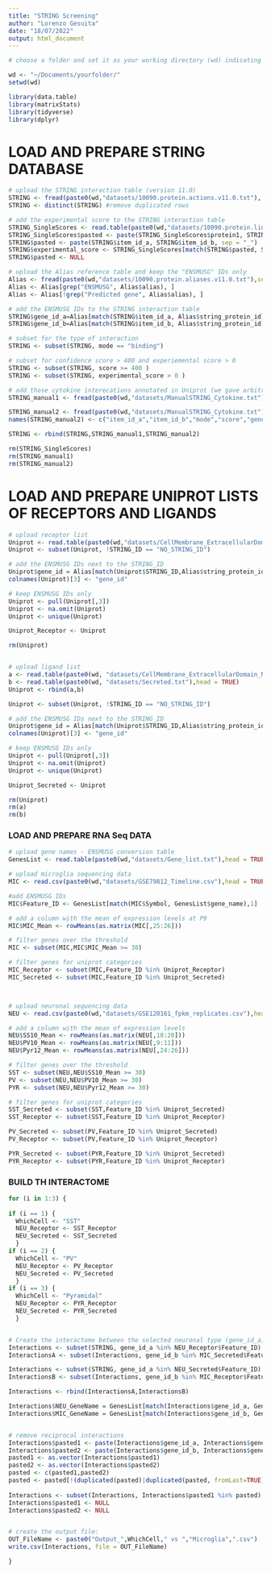 ```yaml
---
title: "STRING Screening"
author: "Lorenzo Gesuita"
date: "18/07/2022"
output: html_document
---
```


```r

# choose a folder and set it as your working directory (wd) indicating its path below; be sure to have a "/" at the end of the string.

wd <- "~/Documents/yourfolder/"
setwd(wd)

library(data.table)
library(matrixStats)
library(tidyverse)
library(dplyr)

```


# LOAD AND PREPARE STRING DATABASE
```r

# upload the STRING interaction table (version 11.0)
STRING <- fread(paste0(wd,"datasets/10090.protein.actions.v11.0.txt"), select = c("item_id_a","item_id_b","mode","score"))
STRING <- distinct(STRING) #remove duplicated rows

# add the experimental score to the STRING interaction table
STRING_SingleScores <- read.table(paste0(wd,"datasets/10090.protein.links.detailed.v11.0.txt"), header = TRUE)
STRING_SingleScores$pasted <- paste(STRING_SingleScores$protein1, STRING_SingleScores$protein2, sep = "_")
STRING$pasted <- paste(STRING$item_id_a, STRING$item_id_b, sep = "_")
STRING$experimental_score <- STRING_SingleScores[match(STRING$pasted, STRING_SingleScores$pasted),7]
STRING$pasted <- NULL

# upload the Alias reference table and keep the "ENSMUSG" IDs only
Alias <- fread(paste0(wd,"datasets/10090.protein.aliases.v11.0.txt"),select = c("string_protein_id","alias"))
Alias <- Alias[grep("ENSMUSG", Alias$alias), ]
Alias <- Alias[!grep("Predicted gene", Alias$alias), ]

# add the ENSMUSG IDs to the STRING interaction table
STRING$gene_id_a=Alias[match(STRING$item_id_a, Alias$string_protein_id),2]
STRING$gene_id_b=Alias[match(STRING$item_id_b, Alias$string_protein_id),2]

# subset for the type of interaction
STRING <- subset(STRING, mode == "binding")

# subset for confidence score > 400 and experiemental score > 0
STRING <- subset(STRING, score >= 400 )
STRING <- subset(STRING, experimental_score > 0 )

# add those cytokine interecations annotated in Uniprot (we gave arbitrary confidential score = 701 and experimental score = 10)
STRING_manual1 <- fread(paste0(wd,"datasets/ManualSTRING_Cytokine.txt"), select = c("item_id_a","item_id_b","mode","score","gene_id_a","gene_id_b","experimental_score"))

STRING_manual2 <- fread(paste0(wd,"datasets/ManualSTRING_Cytokine.txt"), select = c("item_id_b","item_id_a","mode","score","gene_id_b","gene_id_a","experimental_score"))
names(STRING_manual2) <- c("item_id_a","item_id_b","mode","score","gene_id_a","gene_id_b","experimental_score")

STRING <- rbind(STRING,STRING_manual1,STRING_manual2)

rm(STRING_SingleScores)
rm(STRING_manual1)
rm(STRING_manual2)

```


# LOAD AND PREPARE UNIPROT LISTS OF RECEPTORS AND LIGANDS
```r

# upload receptor list
Uniprot <- read.table(paste0(wd,"datasets/CellMembrane_ExtracellularDomain_Receptor.txt"),head = TRUE)
Uniprot <- subset(Uniprot, !STRING_ID == "NO_STRING_ID")

# add the ENSMUSG IDs next to the STRING_ID
Uniprot$gene_id = Alias[match(Uniprot$STRING_ID,Alias$string_protein_id),2]
colnames(Uniprot)[3] <- "gene_id"

# keep ENSMUSG IDs only
Uniprot <- pull(Uniprot[,3])
Uniprot <- na.omit(Uniprot)
Uniprot <- unique(Uniprot)

Uniprot_Receptor <- Uniprot

rm(Uniprot)


# upload ligand list
a <- read.table(paste0(wd, "datasets/CellMembrane_ExtracellularDomain_NotReceptor.txt"),head = TRUE) 
b <- read.table(paste0(wd, "datasets/Secreted.txt"),head = TRUE)
Uniprot <- rbind(a,b)

Uniprot <- subset(Uniprot, !STRING_ID == "NO_STRING_ID")

# add the ENSMUSG IDs next to the STRING_ID
Uniprot$gene_id = Alias[match(Uniprot$STRING_ID,Alias$string_protein_id),2]
colnames(Uniprot)[3] <- "gene_id"

# keep ENSMUSG IDs only
Uniprot <- pull(Uniprot[,3])
Uniprot <- na.omit(Uniprot)
Uniprot <- unique(Uniprot)

Uniprot_Secreted <- Uniprot

rm(Uniprot)
rm(a)
rm(b)

```


### LOAD AND PREPARE RNA Seq DATA
```r
# upload gene names - ENSMUSG conversion table
GenesList <- read.table(paste0(wd,"datasets/Gene_list.txt"),head = TRUE)

# upload microglia sequencing data
MIC <- read.csv(paste0(wd,"datasets/GSE79812_Timeline.csv"),head = TRUE)

#add ENSMUSG IDs
MIC$Feature_ID <- GenesList[match(MIC$Symbol, GenesList$gene_name),1]

# add a column with the mean of expression levels at P9
MIC$MIC_Mean <- rowMeans(as.matrix(MIC[,25:26])) 

# filter genes over the threshold
MIC <- subset(MIC,MIC$MIC_Mean >= 30)

# filter genes for uniprot categories
MIC_Receptor <- subset(MIC,Feature_ID %in% Uniprot_Receptor)
MIC_Secreted <- subset(MIC,Feature_ID %in% Uniprot_Secreted)



# upload neuronal sequencing data
NEU <- read.csv(paste0(wd,"datasets/GSE120161_fpkm_replicates.csv"),head = TRUE)

# add a column with the mean of expression levels
NEU$SS10_Mean <- rowMeans(as.matrix(NEU[,18:20]))
NEU$PV10_Mean <- rowMeans(as.matrix(NEU[,9:11]))
NEU$Pyr12_Mean <- rowMeans(as.matrix(NEU[,24:26]))

# filter genes over the threshold
SST <- subset(NEU,NEU$SS10_Mean >= 30)
PV <- subset(NEU,NEU$PV10_Mean >= 30)
PYR <- subset(NEU,NEU$Pyr12_Mean >= 30)

# filter genes for uniprot categories
SST_Secreted <- subset(SST,Feature_ID %in% Uniprot_Secreted)
SST_Receptor <- subset(SST,Feature_ID %in% Uniprot_Receptor)

PV_Secreted <- subset(PV,Feature_ID %in% Uniprot_Secreted)
PV_Receptor <- subset(PV,Feature_ID %in% Uniprot_Receptor)

PYR_Secreted <- subset(PYR,Feature_ID %in% Uniprot_Secreted)
PYR_Receptor <- subset(PYR,Feature_ID %in% Uniprot_Receptor)

```


### BUILD TH INTERACTOME
```r
for (i in 1:3) {
  
if (i == 1) {
  WhichCell <- "SST"
  NEU_Receptor <- SST_Receptor
  NEU_Secreted <- SST_Secreted
  }
if (i == 2) {
  WhichCell <- "PV"
  NEU_Receptor <- PV_Receptor
  NEU_Secreted <- PV_Secreted
  }
if (i == 3) {
  WhichCell <- "Pyramidal"
  NEU_Receptor <- PYR_Receptor
  NEU_Secreted <- PYR_Secreted
  }


# Create the interactome between the selected neuronal type (gene_id_a) and microglia (gene_id_b)
Interactions <- subset(STRING, gene_id_a %in% NEU_Receptor$Feature_ID) 
InteractionsA <- subset(Interactions, gene_id_b %in% MIC_Secreted$Feature_ID)

Interactions <- subset(STRING, gene_id_a %in% NEU_Secreted$Feature_ID) 
InteractionsB <- subset(Interactions, gene_id_b %in% MIC_Receptor$Feature_ID)

Interactions <- rbind(InteractionsA,InteractionsB)

Interactions$NEU_GeneName = GenesList[match(Interactions$gene_id_a, GenesList$Identifier),2]
Interactions$MIC_GeneName = GenesList[match(Interactions$gene_id_b, GenesList$Identifier),2]


# remove reciprocal interactions
Interactions$pasted1 <- paste(Interactions$gene_id_a, Interactions$gene_id_b, sep = "_")
Interactions$pasted2 <- paste(Interactions$gene_id_b, Interactions$gene_id_a, sep = "_")
pasted1 <- as.vector(Interactions$pasted1)
pasted2 <- as.vector(Interactions$pasted2)
pasted <- c(pasted1,pasted2)
pasted <- pasted[!(duplicated(pasted)|duplicated(pasted, fromLast=TRUE))]
      
Interactions <- subset(Interactions, Interactions$pasted1 %in% pasted)
Interactions$pasted1 <- NULL
Interactions$pasted2 <- NULL


# create the output file:
OUT_FileName <- paste0("Output_",WhichCell," vs ","Microglia",".csv") 
write.csv(Interactions, file = OUT_FileName)

}

```
